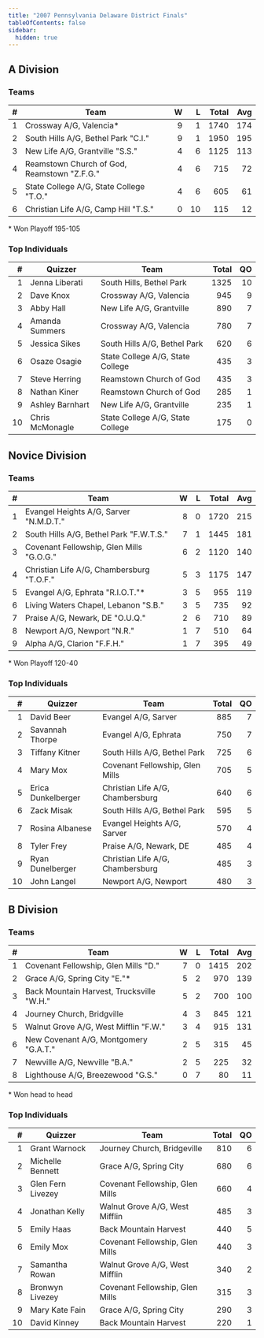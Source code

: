 ```yaml
---
title: "2007 Pennsylvania Delaware District Finals"
tableOfContents: false
sidebar:
  hidden: true
---
```


## A Division

### Teams

|    # | Team                                        |    W |    L | Total |  Avg |
| ---: | ------------------------------------------- | ---: | ---: | ----: | ---: |
|    1 | Crossway A/G, Valencia*                     |    9 |    1 |  1740 |  174 |
|    2 | South Hills A/G, Bethel Park "C.I."         |    9 |    1 |  1950 |  195 |
|    3 | New Life A/G, Grantville "S.S."             |    4 |    6 |  1125 |  113 |
|    4 | Reamstown Church of God, Reamstown "Z.F.G." |    4 |    6 |   715 |   72 |
|    5 | State College A/G, State College "T.O."     |    4 |    6 |   605 |   61 |
|    6 | Christian Life A/G, Camp Hill "T.S."        |    0 |   10 |   115 |   12 |

\* Won Playoff 195-105

### Top Individuals

|    # | Quizzer         | Team                             | Total |   QO |
| ---: | --------------- | -------------------------------- | ----: | ---: |
|    1 | Jenna Liberati  | South Hills, Bethel Park         |  1325 |   10 |
|    2 | Dave Knox       | Crossway A/G, Valencia           |   945 |    9 |
|    3 | Abby Hall       | New Life A/G, Grantville         |   890 |    7 |
|    4 | Amanda Summers  | Crossway A/G, Valencia           |   780 |    7 |
|    5 | Jessica Sikes   | South Hills A/G, Bethel Park     |   620 |    6 |
|    6 | Osaze Osagie    | State College A/G, State College |   435 |    3 |
|    7 | Steve Herring   | Reamstown Church of God          |   435 |    3 |
|    8 | Nathan Kiner    | Reamstown Church of God          |   285 |    1 |
|    9 | Ashley Barnhart | New Life A/G, Grantville         |   235 |    1 |
|   10 | Chris McMonagle | State College A/G, State College |   175 |    0 |

## Novice Division

### Teams

|    # | Team                                      |    W |    L | Total |  Avg |
| ---: | ----------------------------------------- | ---: | ---: | ----: | ---: |
|    1 | Evangel Heights A/G, Sarver "N.M.D.T."    |    8 |    0 |  1720 |  215 |
|    2 | South Hills A/G, Bethel Park "F.W.T.S."   |    7 |    1 |  1445 |  181 |
|    3 | Covenant Fellowship, Glen Mills "G.O.G."  |    6 |    2 |  1120 |  140 |
|    4 | Christian Life A/G, Chambersburg "T.O.F." |    5 |    3 |  1175 |  147 |
|    5 | Evangel A/G, Ephrata "R.I.O.T."*          |    3 |    5 |   955 |  119 |
|    6 | Living Waters Chapel, Lebanon "S.B."      |    3 |    5 |   735 |   92 |
|    7 | Praise A/G, Newark, DE "O.U.Q."           |    2 |    6 |   710 |   89 |
|    8 | Newport A/G, Newport "N.R."               |    1 |    7 |   510 |   64 |
|    9 | Alpha A/G, Clarion "F.F.H."               |    1 |    7 |   395 |   49 |

\* Won Playoff 120-40

### Top Individuals

|    # | Quizzer            | Team                             | Total |   QO |
| ---: | ------------------ | -------------------------------- | ----: | ---: |
|    1 | David Beer         | Evangel A/G, Sarver              |   885 |    7 |
|    2 | Savannah Thorpe    | Evangel A/G, Ephrata             |   750 |    7 |
|    3 | Tiffany Kitner     | South Hills A/G, Bethel Park     |   725 |    6 |
|    4 | Mary Mox           | Covenant Fellowship, Glen Mills  |   705 |    5 |
|    5 | Erica Dunkelberger | Christian Life A/G, Chambersburg |   640 |    6 |
|    6 | Zack Misak         | South Hills A/G, Bethel Park     |   595 |    5 |
|    7 | Rosina Albanese    | Evangel Heights A/G, Sarver      |   570 |    4 |
|    8 | Tyler Frey         | Praise A/G, Newark, DE           |   485 |    4 |
|    9 | Ryan Dunelberger   | Christian Life A/G, Chambersburg |   485 |    3 |
|   10 | John Langel        | Newport A/G, Newport             |   480 |    3 |

## B Division

### Teams

|    # | Team                                      |    W |    L | Total |  Avg |
| ---: | ----------------------------------------- | ---: | ---: | ----: | ---: |
|    1 | Covenant Fellowship, Glen Mills "D."      |    7 |    0 |  1415 |  202 |
|    2 | Grace A/G, Spring City "E."*              |    5 |    2 |   970 |  139 |
|    3 | Back Mountain Harvest, Trucksville "W.H." |    5 |    2 |   700 |  100 |
|    4 | Journey Church, Bridgville                |    4 |    3 |   845 |  121 |
|    5 | Walnut Grove A/G, West Mifflin "F.W."     |    3 |    4 |   915 |  131 |
|    6 | New Covenant A/G, Montgomery "G.A.T."     |    2 |    5 |   315 |   45 |
|    7 | Newville A/G, Newville "B.A."             |    2 |    5 |   225 |   32 |
|    8 | Lighthouse A/G, Breezewood "G.S."         |    0 |    7 |    80 |   11 |

\* Won head to head

### Top Individuals

|    # | Quizzer           | Team                            | Total |   QO |
| ---: | ----------------- | ------------------------------- | ----: | ---: |
|    1 | Grant Warnock     | Journey Church, Bridgeville     |   810 |    6 |
|    2 | Michelle Bennett  | Grace A/G, Spring City          |   680 |    6 |
|    3 | Glen Fern Livezey | Covenant Fellowship, Glen Mills |   660 |    4 |
|    4 | Jonathan Kelly    | Walnut Grove A/G, West Mifflin  |   485 |    3 |
|    5 | Emily Haas        | Back Mountain Harvest           |   440 |    5 |
|    6 | Emily Mox         | Covenant Fellowship, Glen Mills |   440 |    3 |
|    7 | Samantha Rowan    | Walnut Grove A/G, West Mifflin  |   340 |    2 |
|    8 | Bronwyn Livezey   | Covenant Fellowship, Glen Mills |   315 |    3 |
|    9 | Mary Kate Fain    | Grace A/G, Spring City          |   290 |    3 |
|   10 | David Kinney      | Back Mountain Harvest           |   220 |    1 |
